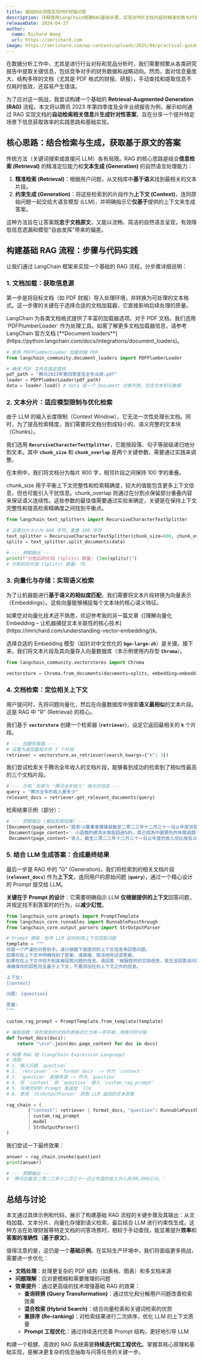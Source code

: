 ```yaml
---
title: 基础RAG流程实现PDF财报问答
description: 详解使用LangChain搭建RAG基础步骤，实现对PDF文档内容的精准检索与约束生成问答
releaseDate: 2024-04-27
author:
  name: Richard Wang
  url: https://imrichard.com
image: https://imrichard.com/wp-content/uploads/2025/04/practical-guide-to-basic-rag-cover.avif
---
```


在数据分析工作中，尤其是进行行业对标和竞品分析时，我们需要频繁从各类研究报告中提取关键信息，包括竞争对手的财务数据和战略动向。然而，面对信息量庞大、结构多样的文档（尤其是 PDF 格式的财报、研报），手动查找和提取信息不仅耗时低效，还容易产生错误。

为了应对这一挑战，我尝试构建一个基础的 **Retrieval-Augmented Generation (RAG)** 流程。本文将以腾讯 2023 年第四季度及全年业绩报告为例，展示如何通过 RAG 实现文档的**自动检索相关信息**并**生成针对性答案**，旨在分享一个提升特定场景下信息获取效率的实践思路和基础实现。

## 核心思路：结合检索与生成，获取基于原文的答案

传统方法（关键词搜索或直接问 LLM）各有局限。RAG 的核心思路是结合**信息检索 (Retrieval)** 的精准定位能力和**文本生成 (Generation)** 的自然语言处理能力：

1. **精准检索 (Retrieval)**：根据用户问题，从文档库中**基于语义**找到最相关的文本片段。
2. **约束生成 (Generation)**：将这些检索到的片段作为**上下文 (Context)**，连同原始问题一起交给大语言模型 (LLM)，并明确指示它**仅基于**提供的上下文来生成答案。

这种方法旨在让答案既**忠于文档原文**，又能以流畅、简洁的自然语言呈现，有效降低信息遗漏和模型"自由发挥"带来的偏差。

## 构建基础 RAG 流程：步骤与代码实践

让我们通过 LangChain 框架来实现一个基础的 RAG 流程，分步骤详细说明：

### 1. 文档加载：获取信息源

第一步是将目标文档（如 PDF 财报）导入处理环境，并转换为可处理的文本格式。这一步骤的关键在于选择合适的文档加载器，它直接影响后续处理的质量。

<Callout type="info">
  LangChain 为各类文档格式提供了丰富的加载器选项。对于 PDF 文档，我们选用
  `PDFPlumberLoader` 作为处理工具。如需了解更多文档加载器信息，请参考 LangChain
  官方文档 [**Document
  loaders**](https://python.langchain.com/docs/integrations/document_loaders)。
</Callout>

```python
# 使用 PDFPlumberLoader 加载财报 PDF
from langchain_community.document_loaders import PDFPlumberLoader

# 确保 PDF 文件在指定路径
pdf_path = "腾讯2023年第四季度及全年业绩.pdf"
loader = PDFPlumberLoader(pdf_path)
data = loader.load() # data 是一个 Document 对象列表，包含文本和元数据
```

### 2. 文本分片：适应模型限制与优化检索

由于 LLM 的输入长度限制（Context Window），它无法一次性处理长文档。同时，为了提高检索精度，我们需要将文档分割成较小的、语义完整的文本块（Chunks）。

我们选用 **`RecursiveCharacterTextSplitter`**，它能按段落、句子等层级递归地分割文本。其中 **`chunk_size`** 和 **`chunk_overlap`** 是两个关键参数，需要通过实践来调整。

在本例中，我们将文档分为每片 800 字，相邻片段之间保持 100 字的重叠。

<Callout type="info">
  chunk_size
  用于平衡上下文完整性和检索精确度，较大的值能包含更多上下文信息，但也可能引入干扰信息。chunk_overlap
  则通过在分割点保留部分重叠内容来保证语义连续性。这些参数的最佳值需要通过实验来确定，关键是在保持上下文完整性和提高检索精确度之间找到平衡点。
</Callout>

```python
from langchain_text_splitters import RecursiveCharacterTextSplitter

# 设置分片大小为 800 字符，重叠 100 字符
text_splitter = RecursiveCharacterTextSplitter(chunk_size=800, chunk_overlap=100)
splits = text_splitter.split_documents(data)

# --- 预期输出 ---
print(f"分割后的片段 (Splits) 数量: {len(splits)}")
# 分割后的片段 (Splits) 数量: 76
```

### 3. 向量化与存储：实现语义检索

为了让机器能进行**基于语义的相似度匹配**，我们需要将文本片段转换为向量表示（Embeddings）。这些向量能够捕捉每个文本块的核心语义特征。

<Callout type="info">
  如果您对向量化技术还不熟悉，欢迎参考我的另一篇文章《[理解向量化 Embedding –
  让机器捕捉文本关联性的核心技术](https://imrichard.com/understanding-vector-embedding/)》。
</Callout>

选择合适的 Embedding 模型（如针对中文优化的 **`bge-large-zh`**）是关键。接下来，我们将文本片段及其向量存入向量数据库（本示例使用内存型 **`Chroma`**）。

```python
from langchain_community.vectorstores import Chroma

vectorstore = Chroma.from_documents(documents=splits, embedding=embeddings)
```

### 4. 文档检索：定位相关上下文

用户提问时，先将问题向量化，然后在向量数据库中搜索**语义最相似**的文本片段。这是 RAG 中 "R" (Retrieval) 的核心。

我们基于 **`vectorstore`** 创建一个检索器 (**`retriever`**)，设定它返回最相关的 **`k`** 个片段。

```python
# --- 创建检索器 ---
# 设置为返回最相关的 3 个片段
retriever = vectorstore.as_retriever(search_kwargs={"k": 3})
```

我们尝试检索关于腾讯全年收入的文档片段，能够看到成功的检索到了相似性最高的三个文档片段。

```python
# --- 示例：检索与 "腾讯全年收入" 相关的信息 ---
query = "腾讯全年的收入是多少"
relevant_docs = retriever.get_relevant_documents(query)
```

检索结果示例（部分）：

```python
# --- 预期输出 (模拟检索结果) ---
[Document(page_content='股息\n董事會建議就截至二零二三年十二月三十一日止年度派發末期股息每股3.40港元\n（二零二二年：每股2.40港元），惟須待股東在二零二四年股東週年大會上批准後，\n方可作實。該等建議股息預期將於二零二四年五月三十一日派發予於二零二四年\n五月二十二日名列本公司股東名冊的股東。\n經營資料\n於二零二三年 於二零二二年 於二零二三年\n十二月三十一日 十二月三十一日 同比變動 九月三十日 環比變動\n（百萬計，另有指明者除外）\n微信及WeChat的合併月活躍賬戶數 1,343 1,313 2% 1,336 0.5%\nQQ的移動終端月活躍賬戶數 554 572 -3% 558 -0.7%\n收費增值服務註冊賬戶數 248 234 6% 245 1%\n業務回顧及展望\n二零二三年，我們在多個產品和服務上取得了突破，視頻號的總用戶使用時長翻\n番，廣告AI模型的改進顯著提升了精準投放的效果，國際市場遊戲在遊戲收入的\n佔比達到30%的新高。這些發展帶動了高質量的收入來源，推動毛利增長23%，並\n成為我們對股東加大資本回報計劃的有力支持。騰訊混元已發展成為領先的基礎模\n型，在數學推導、邏輯推理和多輪對話中性能卓越。此外，我們積極尋求利用科技\n和平台為社會創造價值，如騰訊數字公益平台，已發展成為全球最大的數字公益服\n務平台之一，其99公益日活動創下人民幣38億元的公眾捐款紀錄。\n以下為二零二三年我們主要產品及服務的重點表現：\n‧ 視頻號總用戶使用時長翻番，得益於推薦算法優化下日活躍賬戶數和人均使用\n時長的增長。我們為視頻號創作者提供了更多的變現支持，如促進直播帶貨，\n以及將創作者與品牌進行營銷活動的匹配。\n3', metadata={'Author': '', 'CreationDate': "D:20240320162603+08'00'", 'Creator': 'Adobe InDesign 18.5 (Windows)', 'ModDate': "D:20240320162607+08'00'", 'Producer': 'Adobe PDF Library 17.0', 'Title': '240400-02', 'Trapped': 'False', 'file_path': '腾讯2023年第四季度及全年业绩.pdf', 'page': 2, 'source': '腾讯2023年第四季度及全年业绩.pdf', 'total_pages': 63}),
 Document(page_content='‧ 小遊戲的總流水增長超過50%，其已成為中國領先的休閒遊戲平台。\n‧ QQ頻道增強了遊戲、生活和知識內容等類目下的基於興趣的用戶互動。\n‧ 騰訊視頻和TME擴大了在長視頻和音樂流媒體行業中的領先地位，視頻付費會\n員數達1.17億1和音樂付費會員數達1.07億2。\n‧ 我們認為季度平均日活躍賬戶數逾500萬的手遊或逾200萬的個人電腦遊戲且年\n流水逾人民幣40億元為一款重點且持久的熱門遊戲的標準，這一標準下騰訊在\n本土市場「重點熱門游戲」的數量從二零二二年的6款增加到二零二三年的8款。\n‧ 我們升級了AI驅動的廣告技術平台，顯著提升了精準投放的效果，從而增加了\n廣告收入。\n‧ 我們加強了支付合規能力，增強了基於小程序的交易工具，並提升了跨境支付\n體驗。\n‧ 企業微信和騰訊會議部署了生成式AI功能，並增強商業化。\n‧ 我們發佈了自研基礎模型騰訊混元，並採用混合專家模型結構將其擴展為萬億\n參數規模。\n於二零二三年，我們通過現金分紅的支付、股份回購和實物分派的派付向股東提供\n了可觀的資本回報。於二零二四年，我們建議派發截至二零二三年十二月三十一日\n止年度的股息每股3.40港元（3 約等於320億港元），增長42%，並計劃將我們的股份\n回購規模至少翻倍，從二零二三年的490億港元增加至二零二四年的超1,000億港元。\n1 截至二零二三年十二月三十一日\n2 二零二三年第四季每月的最後一天付費會員數的平均值\n3 待股東在二零二四年股東週年大會上批准後，方可作實\n4', metadata={'Author': '', 'CreationDate': "D:20240320162603+08'00'", 'Creator': 'Adobe InDesign 18.5 (Windows)', 'ModDate': "D:20240320162607+08'00'", 'Producer': 'Adobe PDF Library 17.0', 'Title': '240400-02', 'Trapped': 'False', 'file_path': '腾讯2023年第四季度及全年业绩.pdf', 'page': 3, 'source': '腾讯2023年第四季度及全年业绩.pdf', 'total_pages': 63}),
 Document(page_content='收入。截至二零二三年十二月三十一日止年度的收入同比增長10%至人民幣6,090\n億元。下表載列本集團截至二零二三年及二零二二年十二月三十一日止年度按業務\n劃分的收入：\n截至十二月三十一日止年度\n二零二三年 二零二二年\n佔收入總額 佔收入總額\n金額 百分比 金額 百分比\n（人民幣百萬元，另有指明者除外）\n增值服務 298,375 49% 287,565 52%\n網絡廣告 101,482 17% 82,729 15%\n金融科技及企業服務 203,763 33% 177,064 32%\n其他 5,395 1% 7,194 1%\n收入總額 609,015 100% 554,552 100%\n－ 增值服務業務截至二零二三年十二月三十一日止年度的收入同比增長4%至人民\n幣2,984億元。國際市場遊戲收入增長14%至人民幣532億元，排除滙率波動的\n影響後增幅為8%，得益於《VALORANT》的強勁表現，最近發佈的遊戲《勝利女\n神：妮姬》和《Triple Match 3D》帶來的貢獻，以及《PUBG MOBILE》於本年下半\n年復甦。本土市場遊戲收入增長2%至人民幣1,267億元，得益於我們近期發佈\n的《無畏契約》和《命運方舟》的收入貢獻，以及《暗區突圍》和《金鏟鏟之戰》等新\n興遊戲強勁增長，部分被《和平精英》的較弱貢獻所抵銷。社交網絡收入同比增\n長1%至人民幣1,185億元，由於音樂付費會員及小遊戲平台服務費收入增長，\n部分被音樂直播及遊戲直播服務收入下降所抵銷。\n－ 網絡廣告業務截至二零二三年十二月三十一日止年度的收入同比增長23%至人\n民幣1,015億元，該增長受視頻號及微信搜一搜的新廣告庫存以及我們的廣告平\n台持續升級所帶動。除了汽車行業外，所有重點廣告主行業在我們的廣告平台\n上的廣告開支均有所增加，其中消費品、互聯網服務及大健康行業的開支顯著\n增加。\n7', metadata={'Author': '', 'CreationDate': "D:20240320162603+08'00'", 'Creator': 'Adobe InDesign 18.5 (Windows)', 'ModDate': "D:20240320162607+08'00'", 'Producer': 'Adobe PDF Library 17.0', 'Title': '240400-02', 'Trapped': 'False', 'file_path': '腾讯2023年第四季度及全年业绩.pdf', 'page': 6, 'source': '腾讯2023年第四季度及全年业绩.pdf', 'total_pages': 63})]
```

### 5. 结合 LLM 生成答案：合成最终结果

最后一步是 RAG 中的 "G" (Generation)。我们将检索到的相关文档片段 (**`relevant_docs`**) 作为**上下文**，连同用户的原始问题 (**`query`**)，通过一个精心设计的 Prompt 提交给 LLM。

**关键在于 Prompt 的设计**：它需要明确指示 LLM **仅根据提供的上下文**回答问题，并规定找不到答案时的行为，以**减少幻觉**。

```python
from langchain_core.prompts import PromptTemplate
from langchain_core.runnables import RunnablePassthrough
from langchain_core.output_parsers import StrOutputParser

# Prompt 模板：指导 LLM 如何利用上下文回答问题
template = """
你是一个严谨的问答助手。请只根据下面提供的上下文信息来回答问题。
如果你在上下文中明确找到了答案，请直接、简洁地陈述该答案。
如果你在上下文中找不到直接回答问题的信息，请回答 "根据提供的文档信息，我无法回答该问题"。
请确保你的回答完全基于上下文，不要添加任何上下文之外的信息。

上下文:
{context}

问题: {question}

答案:
"""

custom_rag_prompt = PromptTemplate.from_template(template)

# 辅助函数：将检索到的文档列表格式化为单一字符串，用换行符分隔
def format_docs(docs):
    return "\n\n".join(doc.page_content for doc in docs)

# 构建 RAG 链 (LangChain Expression Language)
# 流程:
# 1. 输入问题 `question`
# 2. `retriever` -> `format_docs` -> 作为 `context`
# 3. `question` 直接传递 -> 作为 `question`
# 4. 将 `context` 和 `question` 填入 `custom_rag_prompt`
# 5. 将填充好的 Prompt 发送给 `llm`
# 6. 使用 `StrOutputParser` 获取 LLM 返回的文本答案

rag_chain = (
        {"context": retriever | format_docs, "question": RunnablePassthrough()}
        | custom_rag_prompt
        | model
        | StrOutputParser()
)
```

我们尝试一下最终效果：

```python
answer = rag_chain.invoke(question)
print(answer)

# --- 预期输出 ---
# '腾讯在截至二零二三年十二月三十一日止年度的收入为人民币6,090亿元。'
```

## 总结与讨论

本文通过具体示例和代码，展示了构建基础 RAG 流程的关键步骤及其输出：从文档加载、文本分片、向量化存储到语义检索，最后结合 LLM 进行约束性生成。这种方法在处理财报等特定文档的问答场景时，相较于手动查找，能显著提升**效率**和**答案的准确性（基于原文）**。

值得注意的是，这仍是一个**基础示例**。在实际生产环境中，我们将面临更多挑战，需要进一步优化：

- **文档处理**：处理更复杂的 PDF 结构（如表格、图表）和多文档来源
- **问题理解**：应对更模糊和需要推理的问题
- **效果提升**：通过更高级的技术增强基础 RAG 的效果：
  - **查询转换 (Query Transformation)**：通过优化和分解用户问题改善检索效果
  - **混合检索 (Hybrid Search)**：结合向量检索和关键词检索的优势
  - **重排序 (Re-ranking)**：对检索结果进行二次排序，优化 LLM 的上下文质量
  - **Prompt 工程优化**：通过持续迭代完善 Prompt 结构，更好地引导 LLM

构建一个稳健、高效的 RAG 系统需要**持续迭代和工程优化**。掌握其核心原理和基础实现，是解决更复杂的信息抽取与问答任务的关键一步。
